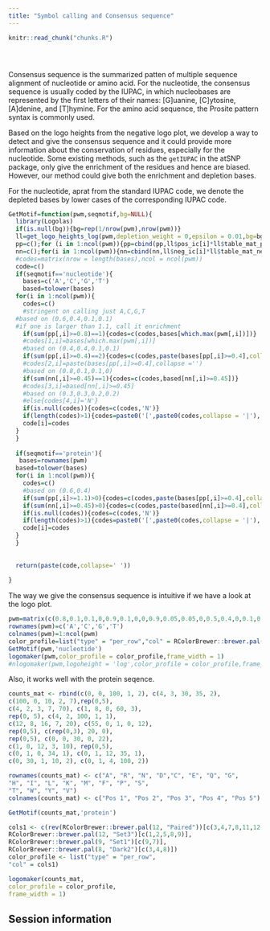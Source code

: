 ```yaml
---
title: "Symbol calling and Consensus sequence"
---
```


<!-- The file analysis/chunks.R contains chunks that define default settings
shared across the workflowr files. -->
```r
knitr::read_chunk("chunks.R")
```

<!-- Update knitr chunk options -->
```r
```

<!-- Insert the date the file was last updated -->
```r
```

<!-- Insert the code version (Git commit SHA1) if Git repository exists and R
 package git2r is installed -->
```r
```

<!-- Add your analysis here -->

Consensus sequence is the summarized patten of multiple sequence alignment of nucleotide or amino acid. For the nucleotide, the consensus sequence is usually coded by the IUPAC, in which  nucleobases are represented by the first letters of their names: [G]uanine, [C]ytosine, [A]denine, and [T]hymine. For the amino acid sequence, the Prosite pattern syntax is commonly used. 

Based on the logo heights from the negative logo plot, we develop a way to detect and give the consensus sequence and it could provide more information about the conservation of residues, especially for the nucleotide. Some existing methods, such as the `getIUPAC` in the atSNP package, only give the enrichment of the residues and hence are biased. However, our method could give both the enrichment and depletion bases.

For the nucleotide, aprat from the standard IUPAC code, we denote the depleted bases by lower cases of the corresponding IUPAC code.

```r
GetMotif=function(pwm,seqmotif,bg=NULL){
  library(Logolas)
  if(is.null(bg)){bg=rep(1/nrow(pwm),nrow(pwm))}
  ll=get_logo_heights_log(pwm,depletion_weight = 0,epsilon = 0.01,bg=bg)
  pp=c();for (i in 1:ncol(pwm)){pp=cbind(pp,ll$pos_ic[i]*ll$table_mat_pos_norm[,i])};
  nn=c();for(i in 1:ncol(pwm)){nn=cbind(nn,ll$neg_ic[i]*ll$table_mat_neg_norm[,i])};
  #codes=matrix(nrow = length(bases),ncol = ncol(pwm))
  code=c()
  if(seqmotif=='nucleotide'){
    bases=c('A','C','G','T')
    based=tolower(bases)
  for(i in 1:ncol(pwm)){
    codes=c()
    #stringent on calling just A,C,G,T
  #based on (0.6,0.4,0.1,0.1)
  #if one is larger than 1.1, call it enrichment
    if(sum(pp[,i]>=0.8)==1){codes=c(codes,bases[which.max(pwm[,i])])}
    #codes[1,i]=bases[which.max(pwm[,i])]
    #based on (0.4,0.4,0.1,0.1)
    if(sum(pp[,i]>=0.4)==2){codes=c(codes,paste(bases[pp[,i]>=0.4],collapse =''))}
    #codes[2,i]=paste(bases[pp[,i]>=0.4],collapse ='')
    #based on (0.8,0.1,0.1,0)
    if(sum(nn[,i]>=0.45)==1){codes=c(codes,based[nn[,i]>=0.45])}
    #codes[3,i]=based[nn[,i]>=0.45]
    #based on (0.3,0.3,0.2,0.2)
    #else{codes[4,i]='N'}
    if(is.null(codes)){codes=c(codes,'N')}
    if(length(codes)>1){codes=paste0('[',paste0(codes,collapse = '|'),']',sep='')}
    code[i]=codes
  }
  }
  
  if(seqmotif=='protein'){
   bases=rownames(pwm)
  based=tolower(bases)
  for(i in 1:ncol(pwm)){
    codes=c()
    #based on (0.6,0.4)
    if(sum(pp[,i]>=1.1)>0){codes=c(codes,paste(bases[pp[,i]>=0.4],collapse =''))}
    if(sum(nn[,i]>=0.45)>0){codes=c(codes,paste(based[nn[,i]>=0.4],collapse =''))}
    if(is.null(codes)){codes=c(codes,'N')}
    if(length(codes)>1){codes=paste0('[',paste0(codes,collapse = '|'),']',sep='')}
    code[i]=codes
  } 
  }
  
  
  return(paste(code,collapse=' '))
  
}

```

The way we give the consensus sequence is intuitive if we have a look at the logo plot.
```r
pwm=matrix(c(0.8,0.1,0.1,0,0.9,0.1,0,0,0.9,0.05,0.05,0,0.5,0.4,0,0.1,0.6,0.4,0,0,0.4,0.4,0.1,0.1,0.5,0,0.2,0.3,0.35,0.35,0.06,0.24,0.4,0.3,0.2,0.1,0.4,0.2,0.2,0.2,0.28,0.24,0.24,0.24,0.5,0.16,0.17,0.17),nrow = 4,byrow = F)
rownames(pwm)=c('A','C','G','T')
colnames(pwm)=1:ncol(pwm)
color_profile=list("type" = "per_row","col" = RColorBrewer::brewer.pal(4,name ="Spectral"))
GetMotif(pwm,'nucleotide')
logomaker(pwm,color_profile = color_profile,frame_width = 1)
#nlogomaker(pwm,logoheight = 'log',color_profile = color_profile,frame_width = 1,control = list(depletion_weight=0))
```


Also, it works well with the protein seqence.
```r
counts_mat <- rbind(c(0, 0, 100, 1, 2), c(4, 3, 30, 35, 2),
c(100, 0, 10, 2, 7),rep(0,5),
c(4, 2, 3, 7, 70), c(1, 8, 0, 60, 3),
rep(0, 5), c(4, 2, 100, 1, 1),
c(12, 8, 16, 7, 20), c(55, 0, 1, 0, 12),
rep(0,5), c(rep(0,3), 20, 0),
rep(0,5), c(0, 0, 30, 0, 22),
c(1, 0, 12, 3, 10), rep(0,5),
c(0, 1, 0, 34, 1), c(0, 1, 12, 35, 1),
c(0, 30, 1, 10, 2), c(0, 1, 4, 100, 2))

rownames(counts_mat) <- c("A", "R", "N", "D","C", "E", "Q", "G",
"H", "I", "L", "K", "M", "F", "P", "S",
"T", "W", "Y", "V")
colnames(counts_mat) <- c("Pos 1", "Pos 2", "Pos 3", "Pos 4", "Pos 5")

GetMotif(counts_mat,'protein')

cols1 <- c(rev(RColorBrewer::brewer.pal(12, "Paired"))[c(3,4,7,8,11,12,5,6,9,10)],
RColorBrewer::brewer.pal(12, "Set3")[c(1,2,5,8,9)],
RColorBrewer::brewer.pal(9, "Set1")[c(9,7)],
RColorBrewer::brewer.pal(8, "Dark2")[c(3,4,8)])
color_profile <- list("type" = "per_row",
"col" = cols1)

logomaker(counts_mat,
color_profile = color_profile,
frame_width = 1)

```

## Session information

<!-- Insert the session information into the document -->
```r
```
